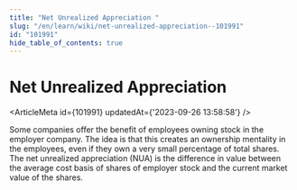 ```yaml
---
title: "Net Unrealized Appreciation "
slug: "/en/learn/wiki/net-unrealized-appreciation--101991"
id: "101991"
hide_table_of_contents: true
---
```



# Net Unrealized Appreciation 

<ArticleMeta id={101991} updatedAt={'2023-09-26 13:58:58'} />
<div className='border-solid border-b border-t-0 my-4 border-[var(--ifm-color-gray-300)]' />

Some companies offer the benefit of employees owning stock in the employer company. The idea is that this creates an ownership mentality in the employees, even if they own a very small percentage of total shares. The net unrealized appreciation (NUA) is the difference in value between the average cost basis of shares of employer stock and the current market value of the shares.
